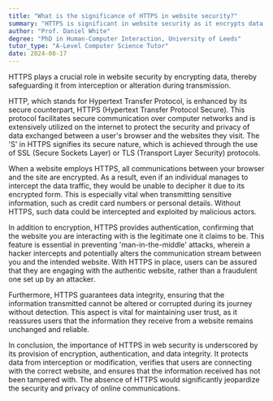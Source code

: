 ```yaml
---
title: "What is the significance of HTTPS in website security?"
summary: "HTTPS is significant in website security as it encrypts data, protecting it from interception or alteration during transmission."
author: "Prof. Daniel White"
degree: "PhD in Human-Computer Interaction, University of Leeds"
tutor_type: "A-Level Computer Science Tutor"
date: 2024-08-17
---
```


HTTPS plays a crucial role in website security by encrypting data, thereby safeguarding it from interception or alteration during transmission.

HTTP, which stands for Hypertext Transfer Protocol, is enhanced by its secure counterpart, HTTPS (Hypertext Transfer Protocol Secure). This protocol facilitates secure communication over computer networks and is extensively utilized on the internet to protect the security and privacy of data exchanged between a user's browser and the websites they visit. The 'S' in HTTPS signifies its secure nature, which is achieved through the use of SSL (Secure Sockets Layer) or TLS (Transport Layer Security) protocols.

When a website employs HTTPS, all communications between your browser and the site are encrypted. As a result, even if an individual manages to intercept the data traffic, they would be unable to decipher it due to its encrypted form. This is especially vital when transmitting sensitive information, such as credit card numbers or personal details. Without HTTPS, such data could be intercepted and exploited by malicious actors.

In addition to encryption, HTTPS provides authentication, confirming that the website you are interacting with is the legitimate one it claims to be. This feature is essential in preventing 'man-in-the-middle' attacks, wherein a hacker intercepts and potentially alters the communication stream between you and the intended website. With HTTPS in place, users can be assured that they are engaging with the authentic website, rather than a fraudulent one set up by an attacker.

Furthermore, HTTPS guarantees data integrity, ensuring that the information transmitted cannot be altered or corrupted during its journey without detection. This aspect is vital for maintaining user trust, as it reassures users that the information they receive from a website remains unchanged and reliable.

In conclusion, the importance of HTTPS in web security is underscored by its provision of encryption, authentication, and data integrity. It protects data from interception or modification, verifies that users are connecting with the correct website, and ensures that the information received has not been tampered with. The absence of HTTPS would significantly jeopardize the security and privacy of online communications.
    